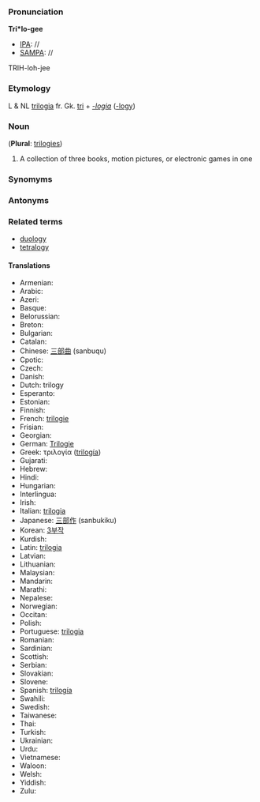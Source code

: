 ===Pronunciation===

'''Tri*lo-gee'''
*[[IPA]]: //
*[[SAMPA]]: //
TRIH-loh-jee
===Etymology===

L & NL [[trilogia]] fr. Gk. [[tri]] + ''[[-logia]]'' ([[-logy]])
=== Noun ===

('''Plural''': [[trilogies]])

#A collection of three books, motion pictures, or electronic games in one

===Synomyms===
===Antonyms===
===Related terms===
*[[duology]]
*[[tetralogy]]

====Translations====
*Armenian:
*Arabic:
*Azeri:
*Basque:
*Belorussian:
*Breton:
*Bulgarian:
*Catalan:
*Chinese: [[三部曲]] (sanbuqu)
*Cpotic:
*Czech:
*Danish:
*Dutch: trilogy
*Esperanto:
*Estonian:
*Finnish:
*French: [[trilogie]]
*Frisian:
*Georgian:
*German: [[Trilogie]]
*Greek: τριλογία ([[trilogía]])
*Gujarati:
*Hebrew:
*Hindi:
*Hungarian:
*Interlingua:
*Irish:
*Italian: [[trilogia]]
*Japanese: [[三部作]] (sanbukiku)
*Korean: [[3부작]]
*Kurdish:
*Latin: [[trilogia]]
*Latvian:
*Lithuanian:
*Malaysian:
*Mandarin:
*Marathi:
*Nepalese:
*Norwegian:
*Occitan:
*Polish:
*Portuguese: [[trilogia]]
*Romanian:
*Sardinian:
*Scottish:
*Serbian:
*Slovakian:
*Slovene:
*Spanish: [[trilogía]]
*Swahili:
*Swedish:
*Taiwanese:
*Thai:
*Turkish:
*Ukrainian:
*Urdu:
*Vietnamese:
*Waloon:
*Welsh:
*Yiddish:
*Zulu: